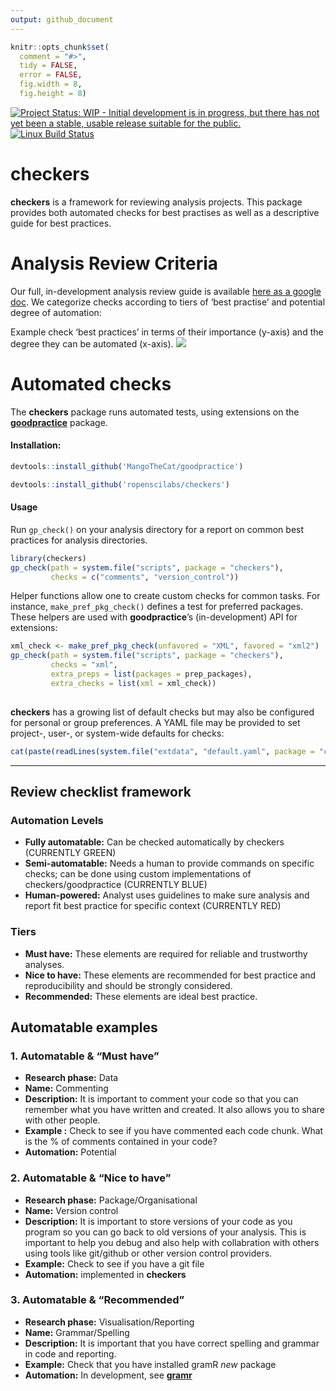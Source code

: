 ```yaml
---
output: github_document
---
```

```r
knitr::opts_chunk$set(
  comment = "#>",
  tidy = FALSE,
  error = FALSE,
  fig.width = 8,
  fig.height = 8)
```


[![Project Status: WIP - Initial development is in progress, but there has not yet been a stable, usable release suitable for the public.](http://www.repostatus.org/badges/latest/wip.svg)](http://www.repostatus.org/#wip)
[![Linux Build Status](http://travis-ci.org/noamross/checkers.svg?branch=master)](https://travis-ci.org/noamross/checkers)

checkers
========
 
**checkers** is a framework for reviewing analysis projects. This package provides both automated checks for best practises as well as a descriptive guide for best practices. 

# Analysis Review Criteria

Our full, in-development analysis review guide is available [here as a google doc](https://docs.google.com/document/d/1OYcWJUk-MiM2C1TIHB1Rn6rXoF5fHwRX-7_C12Blx8g/edit#).  We categorize checks according to tiers of 'best practise' and potential
degree of automation:

Example check 'best practices' in terms of their importance (y-axis) and the degree they can be automated (x-axis).
![](figs/compendium.png)

# Automated checks

The **checkers** package runs automated tests, using extensions on the 
[**goodpractice**](https://github.com/MangoTheCat/goodpractice/) package.

#### Installation:

```r
devtools::install_github('MangoTheCat/goodpractice')

devtools::install_github('ropenscilabs/checkers')
```

#### Usage

Run `gp_check()` on your analysis directory for a report on common best
practices for analysis directories.

```r
library(checkers)
gp_check(path = system.file("scripts", package = "checkers"),
         checks = c("comments", "version_control"))
```

Helper functions allow one to create custom checks for common tasks.  For
instance, `make_pref_pkg_check()` defines a test for preferred packages. These
helpers are used with **goodpractice**'s (in-development) API for extensions:

```r
xml_check <- make_pref_pkg_check(unfavored = "XML", favored = "xml2")
gp_check(path = system.file("scripts", package = "checkers"),
         checks = "xml",
         extra_preps = list(packages = prep_packages),
         extra_checks = list(xml = xml_check))
                            
```

**checkers** has a growing list of default checks but may also be configured
for personal or group preferences.  A YAML file may be provided to set
project-, user-, or system-wide defaults for checks:

```r
cat(paste(readLines(system.file("extdata", "default.yaml", package = "checkers")), collapse = "\n"))
```




---

## Review checklist framework 

### Automation Levels
- **Fully automatable:** Can be checked automatically by checkers (CURRENTLY GREEN)
- **Semi-automatable:** Needs a human to provide commands on specific checks; can be done using custom implementations of checkers/goodpractice (CURRENTLY BLUE)
- **Human-powered:** Analyst uses guidelines to make sure analysis and report fit best practice for specific context (CURRENTLY RED)

### Tiers
- **Must have:** These elements are required for reliable and trustworthy analyses.
- **Nice to have:** These elements are recommended for best practice and reproducibility and should be strongly considered.
- **Recommended:** These elements are ideal best practice.

## Automatable examples

### 1. **Automatable & "Must have"**
- **Research phase:** Data
- **Name:** Commenting
- **Description:** It is important to comment your code so that you can remember what you have written and created. It also allows you to share with other people.
- **Example :** Check to see if you have commented each code chunk. What is the % of comments contained in your code?
- **Automation:** Potential
 
### 2.  **Automatable & "Nice to have"**
 
- **Research phase:** Package/Organisational     
- **Name:** Version control    
- **Description:** It is important to store versions of your code as you program so you can go back to old versions of your analysis. This is important to help you debug and also help with collabration with others using tools like git/github or other version control providers.    
- **Example:** Check to see if you have a git file    
- **Automation:** implemented in **checkers**
 
### 3.  **Automatable & "Recommended"**
 
- **Research phase:** Visualisation/Reporting   
- **Name:** Grammar/Spelling    
- **Description:** It is important that you have correct spelling and grammar in code and reporting.     
- **Example:** Check that you have installed gramR *new* package     
- **Automation:** In development, see [**gramr**](https://github.com/ropenscilabs/gramr)

